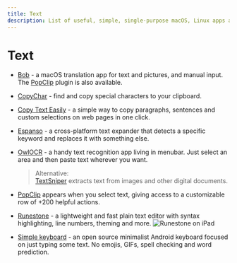 ```yaml
---
title: Text
description: List of useful, simple, single-purpose macOS, Linux apps and tools for working with text.
---
```


# Text

- [Bob](https://bobtranslate.com/) - a macOS translation app for text and pictures, and manual input. The [PopClip](https://pilotmoon.com/popclip/) plugin is also available. <nobr className="v-align"><i className="ri-apple-line"></i> <i className="ri-open-source-line"></i></nobr>

- [CopyChar](https://copychar.cc/) - find and copy special characters to your clipboard. <nobr className="v-align"><i className="ri-html5-line"></i></nobr>

- [Copy Text Easily](https://devapt.com/copy-text-easily) - a simple way to copy paragraphs, sentences and custom selections on web pages in one click.

- [Espanso](https://espanso.org/) - a cross-platform text expander that detects a specific keyword and replaces it with something else. <nobr className="v-align"><i className="ri-apple-line"></i> <i className="ri-windows-fill"></i> <i className="ri-ubuntu-line"></i> <i className="ri-open-source-line"></i></nobr>

- [OwlOCR](https://owlocr.com/) - a handy text recognition app living in menubar. Just select an area and then paste text wherever you want. <nobr className="v-align"><i className="ri-apple-line"></i></nobr>
  > Alternative:  
  [TextSniper](https://textsniper.app/) extracts text from images and other digital documents.

- [PopClip](https://pilotmoon.com/popclip/) appears when you select text, giving access to a customizable row of +200 helpful actions. <nobr className="v-align"><i className="ri-apple-line"></i> <i className="ri-money-dollar-circle-line"></i></nobr>

- [Runestone](https://runestone.app/) - a lightweight and fast plain text editor with syntax highlighting, line numbers, theming and more. <nobr className="v-align"><i className="ri-apple-line"></i> <i className="ri-open-source-line"></i></nobr>
  ![Runestone on iPad](/runestone.webp)

- [Simple keyboard](https://github.com/rkkr/simple-keyboard) - an open source minimalist Android keyboard focused on just typing some text. No emojis, GIFs, spell checking and word prediction. <nobr className="v-align"><i className="ri-android-line"></i> <i className="ri-open-source-line"></i></nobr>
